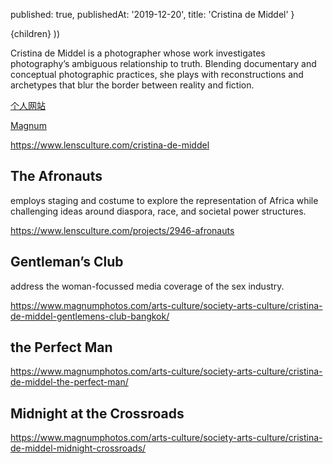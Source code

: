 
  published: true,
  publishedAt: '2019-12-20',
  title: 'Cristina de Middel'
}

  <BlogPost path={router.pathname} meta={meta}>
    {children}
  </BlogPost>
))

Cristina de Middel is a photographer whose work investigates photography’s ambiguous relationship to truth. Blending documentary and conceptual photographic practices, she plays with reconstructions and archetypes that blur the border between reality and fiction.

[个人网站](http://www.lademiddel.com/)

[Magnum](https://www.magnumphotos.com/photographer/cristina-de-middel/)

https://www.lensculture.com/cristina-de-middel

## The Afronauts

employs staging and costume to explore the representation of Africa while challenging ideas around diaspora, race, and societal power structures.

https://www.lensculture.com/projects/2946-afronauts

## Gentleman’s Club

address the woman-focussed media coverage of the sex industry.

https://www.magnumphotos.com/arts-culture/society-arts-culture/cristina-de-middel-gentlemens-club-bangkok/

## the Perfect Man

https://www.magnumphotos.com/arts-culture/society-arts-culture/cristina-de-middel-the-perfect-man/

## Midnight at the Crossroads

https://www.magnumphotos.com/arts-culture/society-arts-culture/cristina-de-middel-midnight-crossroads/

